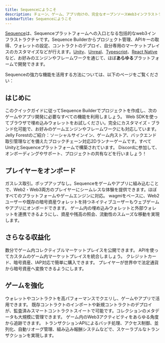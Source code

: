 ```yaml
---
title: Sequenceにようこそ
description: チェーン、ゲーム、アプリ向けの、完全なオープンソースWeb3インフラストラクチャです。
sidebarTitle: Sequenceにようこそ
---
```


[Sequence](https://sequence.build/)は、Sequenceプラットフォームへの入口となる包括的なweb3インフラストラクチャです。Sequence Builderからプロジェクト管理、APIキーの取得、ウォレットの設定、コントラクトのデプロイ、自分専用のマーケットプレイスのカスタマイズなどが行えます。[Unity](/sdk/unity/overview)、[Unreal](/sdk/unreal/overview)、[Typescript](/sdk/typescript/overview)、[React Native](/sdk/mobile)など、お好みのエンジンやフレームワークを通じて、ほぼ**あらゆる**プラットフォームで開発できます。

Sequenceの強力な機能を活用する方法については、以下のページをご覧ください：

## はじめに

<CardGroup cols={2}>
  <Card title="最初のプロジェクトを作成" icon="folder-plus" href="/solutions/builder/getting-started">
    このクイックガイドに従ってSequence Builderでプロジェクトを作成し、次のゲームやアプリ開発に必要なすべての機能を利用しましょう。
  </Card>

  <Card title="埋め込みウォレットデモ" icon="gem" href="https://0xsequence.github.io/kit/?mode=waas">
    Web SDKを使ってブラウザで埋め込みウォレットをお試しください。完全にカスタマイズ・ブランド化可能で、お好みのゲームエンジンやフレームワークにも対応しています。
  </Card>

  <Card title="Unityゲーム完全ガイド" icon="unity" href="/guides/jelly-forest-unity-guide">
    Jelly Forestのご紹介：ソーシャルサインイン、ゲーム内ストア、バックエンド取引管理などを備えたブロックチェーン対応2Dランナーゲームです。すべてUnityとSequenceプラットフォームで構築されています。
  </Card>

  <Card title="コミュニティに参加" icon="discord" href="https://discord.com/invite/sequence">
    Discordに参加して、オンボーディングやサポート、プロジェクトの共有などを行いましょう！
  </Card>
</CardGroup>

## プレイヤーをオンボード

<CardGroup cols={3}>
  <Card title="埋め込み型ウォレット" icon="wallet" href="/solutions/wallets/embedded-wallet/overview">
    ガスレス取引。ポップアップなし。Sequenceをゲームやアプリに組み込むことで、Web2・Web3両方のプレイヤーにシームレスな体験を提供できます。ほぼすべてのプラットフォームやゲームエンジンに対応。
  </Card>

  <Card title="Web SDK" icon="coins" href="/sdk/web/overview">
    wagmiをベースに、Web2ユーザーや既存の暗号資産ウォレットを持つネイティブユーザーもウェブゲームやアプリにオンボードできます。
  </Card>

  <Card title="ウォレット連携" icon="link" href="/sdk/web/overview">
    ゲーム内の埋め込みウォレットと外部ウォレットを連携できるようにし、資産や残高の照会、流動性のスムーズな移動を実現します。
  </Card>
</CardGroup>

## さらなる収益化

<CardGroup cols={2}>
  <Card title="ホワイトラベルマーケットプレイス" icon="store" href="/solutions/marketplaces/white-label-marketplace/overview">
    数分でゲーム内コレクティブルマーケットプレイスを公開できます。
  </Card>

  <Card title="マーケットプレイスAPI" icon="folder-plus" href="/solutions/marketplaces/custom-marketplace/overview">
    APIを使ってカスタムのゲーム内マーケットプレイスを統合しましょう。
  </Card>

  <Card title="NFTチェックアウト" icon="cart-shopping" href="/sdk/web/guides/checkout">
    クレジットカード、暗号資産、IAP対応で簡単に購入できます。
  </Card>

  <Card title="法定通貨オンランプ" icon="arrows-rotate" href="/sdk/web/guides/on-ramp">
    プレイヤーが世界中で法定通貨から暗号資産へ変換できるようにします。
  </Card>
</CardGroup>

## ゲームを強化

<CardGroup cols={2}>
  <Card title="Indexer" icon="database" href="/solutions/builder/indexer">
    ウォレットやコントラクトを高パフォーマンスでクエリし、ゲームやアプリで活用できます。
  </Card>

  <Card title="コントラクト＆コレクティブル" icon="gem" href="/solutions/collectibles/contracts/deploy-an-item-collection">
    既存コントラクトのインポートや新規コントラクトのデプロイが、監査済みスマートコントラクトスイートで可能です。コレクションのメタデータも大規模に管理できます。
  </Card>

  <Card title="Analytics" icon="chart-line" href="/solutions/builder/analytics">
    ゲーム内のWeb3アクティビティをあらゆる角度から追跡できます。
  </Card>

  <Card title="Sidekick" icon="coins" href="/solutions/sidekick/overview">
    トランザクションAPIによるバッチ処理、アクセス制御、並列化、自動リオーグ管理、組み込み報酬システムなどで、スケーラブルなトランザクションを実現します。
  </Card>
</CardGroup>